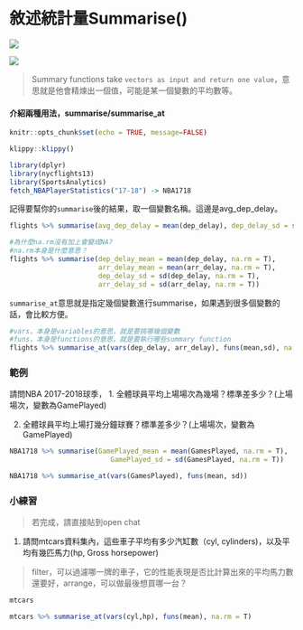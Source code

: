 # 敘述統計量Summarise()


![](./graph/summarise.png)

![](./graph/summarise2.png)

> Summary functions take `vectors as input and return one value`，意思就是他會精煉出一個值，可能是某一個變數的平均數等。

#### 介紹兩種用法，summarise/summarise_at{-}

```r
knitr::opts_chunk$set(echo = TRUE, message=FALSE)
```

```r
klippy::klippy()
```

```r
library(dplyr)
library(nycflights13)
library(SportsAnalytics)
fetch_NBAPlayerStatistics("17-18") -> NBA1718
```

記得要幫你的`summarise`後的結果，取一個變數名稱。這邊是avg_dep_delay。
```r
flights %>% summarise(avg_dep_delay = mean(dep_delay), dep_delay_sd = sd(dep_delay))
```

```r
#為什麼na.rm沒有加上會變成NA?
#na.rm本身是什麼意思？
flights %>% summarise(dep_delay_mean = mean(dep_delay, na.rm = T),
                      arr_delay_mean = mean(arr_delay, na.rm = T),
                      dep_delay_sd = sd(dep_delay, na.rm = T),
                      arr_delay_sd = sd(arr_delay, na.rm = T))
```

`summarise_at`意思就是指定幾個變數進行summarise，如果遇到很多個變數的話，會比較方便。
```r
#vars，本身是variables的意思，就是要挑哪幾個變數
#funs，本身是functions的意思，就是要執行哪些summary function
flights %>% summarise_at(vars(dep_delay, arr_delay), funs(mean,sd), na.rm = T)
```

### 範例{-}
請問NBA 2017-2018球季，
1. 全體球員平均上場場次為幾場？標準差多少？(上場場次，變數為GamePlayed)

2. 全體球員平均上場打幾分鐘球賽？標準差多少？(上場場次，變數為GamePlayed)

```r
NBA1718 %>% summarise(GamePlayed_mean = mean(GamesPlayed, na.rm = T), 
                         GamePlayed_sd = sd(GamesPlayed, na.rm = T))
```

```r
NBA1718 %>% summarise_at(vars(GamesPlayed), funs(mean, sd))
```

### 小練習{-}

> 若完成，請直接貼到open chat

1. 請問mtcars資料集內，這些車子平均有多少汽缸數（cyl, cylinders)，以及平均有幾匹馬力(hp, Gross horsepower)

> filter，可以過濾哪一牌的車子，它的性能表現是否比計算出來的平均馬力數還要好，arrange，可以做最後想買哪一台？

```r
mtcars
```

```r
mtcars %>% summarise_at(vars(cyl,hp), funs(mean), na.rm = T)
```

```r

```

```r

```

